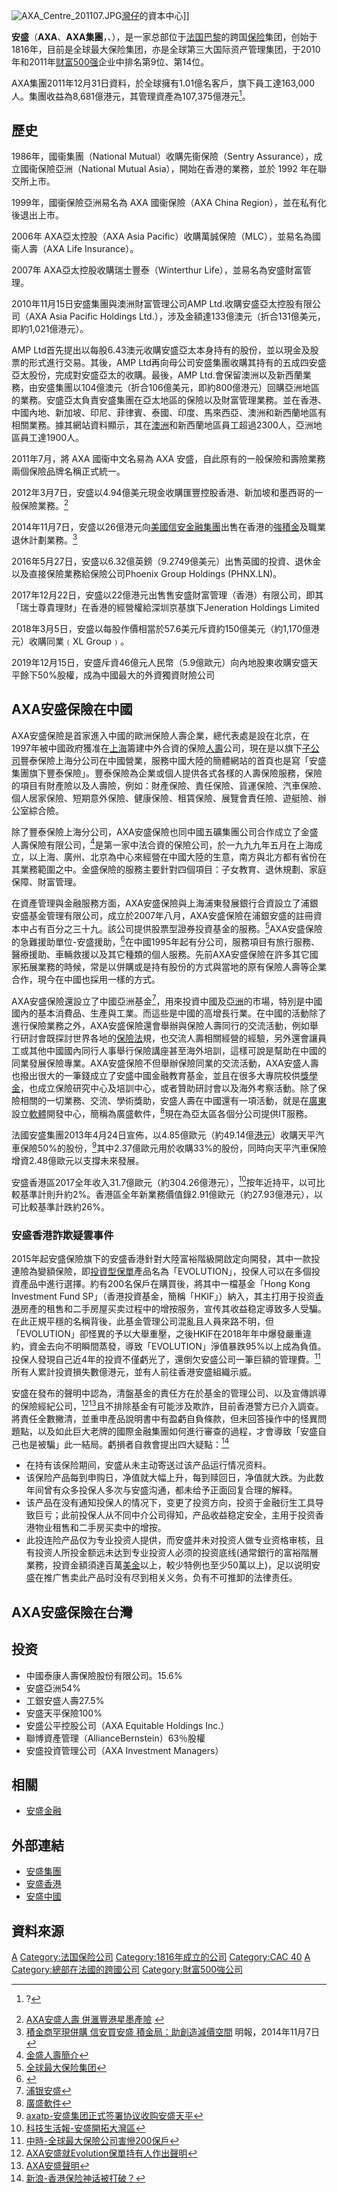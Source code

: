 {{Infobox company
| name    =  安盛<br>AXA S.A.de CV
| logo    =  AXA Logo.svg
| type    =  [[S.A._(corporation)|Société Anonyme]]  
| traded_as       = {{Euronext|CS|FR0000120628|XPAR}}<br>{{otcbb|AXAHY}}
| foundation      =  {{start date and age|1817}}
| founder         =  [[Claude_Bébéar|Claude Bébéar]]
| location        =  {{FRA}}[[巴黎|巴黎]] 25 avenue Matignon, 75008
| area_served     =  全世界
| caption         =  Redefining Insurance, Redefining Standards
| key_people      =  [[Henri_de_Castries|Henri de Castries]] <small>(Chairman and [[chief_executive_officer|CEO]])</small>
| products        =  [[人壽保險|人壽保險]]、[[醫療保險|醫療保險]]、[[產物保險|產物保險]]、 [[Casualty_insurance|Casualty insurance]] 、與 [[投資管理|投資管理]]
| homepage        =  [https://web.archive.org/web/20081007023659/http://www.axa.com/en axa.com]
| industry        =  [[金融服務|金融服務]]
| revenue         =  [[Euro|€]]86.107 billion（2011）<ref name="AR2010">{{cite web |url=http://www.axa.com/en/investor/resultsreports/earnings/ |title=Annual Report 2010 |accessdate=17 April 2011 |publisher=AXA}}</ref> 
| aum             =  €1.113 trillion（2011）<ref name="AR2010" /> 
| assets          =  €731.65 billion（2011）<ref name="AR2010" />
| equity          =  €49.70 billion（2011）<ref name="AR2010" />
| net_income      =  €4.324 billion（2011）<ref name="AR2010" /> 
| num_employees   =  161,000（2015）<ref name="AR2010" /> 
| intl            =  yes
| website         =  http://www.axa.com/en/
}}
[[File:AXA_Centre_201107.JPG|thumb]][[灣仔|灣仔]]的資本中心]]

'''安盛'''（'''AXA'''、'''AXA集團'''，{{Euronext|CS}}、{{otcbb|AXAHY}}），是一家总部位于[[法国|法国]][[巴黎|巴黎]]的跨国[[保险|保险]]集团，创始于1816年，目前是全球最大保险集团，亦是全球第三大国际资产管理集团，于2010年和2011年[[财富500强|财富500强]]企业中排名第9位、第14位。

AXA集團2011年12月31日資料，於全球擁有1.01億名客戶，旗下員工達163,000人。集團收益為8,681億港元，其管理資產為107,375億港元<ref>{{cite web |url=http://www.axa-chinaregion.com/html/AXA_PRO/chi/about/BCC/our_company_landing_chi.html |title=存档副本 |accessdate=2012-06-29 |deadurl=yes |archiveurl=https://web.archive.org/web/20120628060114/http://www.axa-chinaregion.com/html/AXA_PRO/chi/about/BCC/our_company_landing_chi.html |archivedate=2012-06-28 }}?</ref>。
==歷史==
1986年，國衞集團（National Mutual）收購先衞保險（Sentry Assurance），成立國衞保險亞洲（National Mutual Asia），開始在香港的業務，並於 1992 年在聯交所上市。

1999年，國衞保險亞洲易名為 AXA 國衞保險（AXA China Region），並在私有化後退出上市。

2006年 AXA亞太控股（AXA Asia Pacific）收購萬誠保險（MLC），並易名為國衞人壽（AXA Life Insurance）。

2007年 AXA亞太控股收購瑞士豐泰（Winterthur Life），並易名為安盛財富管理。 

2010年11月15日安盛集團與澳洲財富管理公司AMP Ltd.收購安盛亞太控股有限公司（AXA Asia Pacific Holdings Ltd.），涉及金額達133億澳元（折合131億美元，即約1,021億港元）。

AMP Ltd首先提出以每股6.43澳元收購安盛亞太本身持有的股份，並以現金及股票的形式進行交易。其後，AMP Ltd再向母公司安盛集團收購其持有的五成四安盛亞太股份，完成對安盛亞太的收購。最後，AMP Ltd.會保留澳洲以及新西蘭業務，由安盛集團以104億澳元（折合106億美元，即約800億港元）回購亞洲地區的業務。安盛亞太負責安盛集團在亞太地區的保險以及財富管理業務。並在香港、中國內地、新加坡、印尼、菲律賓、泰國、印度、馬來西亞、澳洲和新西蘭地區有相關業務。據其網站資料顯示，其在[[澳洲|澳洲]]和新西蘭地區員工超過2300人，亞洲地區員工達1900人。

2011年7月，將 AXA 國衞中文名易為 AXA 安盛，自此原有的一般保險和壽險業務兩個保險品牌名稱正式統一。 

2012年3月7日，安盛以4.94億美元現金收購匯豐控股香港、新加坡和墨西哥的一般保險業務。<ref>[http://money.udn.com/wealth/storypage.jsp?f_ART_ID=259153 AXA安盛人壽 併滙豐港星墨產險] {{webarchive|url=https://web.archive.org/web/20120318202802/http://money.udn.com/wealth/storypage.jsp?f_ART_ID=259153 |date=2012-03-18 }}</ref>

2014年11月7日，安盛以26億港元向[[美國信安金融集團|美國信安金融集團]]出售在香港的[[強積金|強積金]]及職業退休計劃業務。<ref>[http://www.mpfinance.com/htm/finance/20141108/news/ec_eca1.htm 積金商罕現併購 信安買安盛 積金局：助創造減價空間] 明報，2014年11月7日</ref>

2016年5月27日，安盛以6.32億英鎊（9.2749億美元）出售英國的投資、退休金以及直接保險業務給保險公司Phoenix Group Holdings (PHNX.LN)。

2017年12月22日，安盛以22億港元出售售安盛財富管理（香港）有限公司，即其「瑞士尊貴理財」在香港的經營權給深圳京基旗下Jeneration Holdings Limited

2018年3月5日，安盛以每股作價相當於57.6美元斥資約150億美元（約1,170億港元）收購同業﹙XL Group﹚。

2019年12月15日，安盛斥資46億元人民幣（5.9億歐元）向內地股東收購安盛天平餘下50%股權，成為中國最大的外資獨資財險公司

==AXA安盛保險在中國==
AXA安盛保險是首家進入中國的歐洲保險人壽企業，總代表處是設在北京，在1997年被中國政府獲准在[[上海|上海]]籌建中外合資的保險[[人壽|人壽]]公司，現在是以旗下[[子公司|子公司]]豐泰保險上海分公司在中國營業，服務中國大陸的簡體網站的首頁也是寫「安盛集團旗下豐泰保險」。豐泰保險為企業或個人提供各式各樣的人壽保險服務，保險的項目有財產險以及人壽險，例如：財產保險、責任保險、貨運保險、汽車保險、個人居家保險、短期意外保險、健康保險、租賃保險、展覽會責任險、遊艇險、辦公室綜合險。

除了豐泰保險上海分公司，AXA安盛保險也同中國五礦集團公司合作成立了金盛人壽保險有限公司，<ref>[http://big5.jobcn.com/position/company.xhtml?comId=396764 金盛人壽簡介]</ref>是第一家中法合資的保險公司，於一九九九年五月在上海成立，以上海、廣州、北京為中心來經營在中國大陸的生意，南方與北方都有省份在其業務範圍之中。金盛保險的服務主要針對四個項目：子女教育、退休規劃、家庭保障、財富管理。

在資產管理與金融服務方面，AXA安盛保險與上海浦東發展銀行合資設立了浦銀安盛基金管理有限公司，成立於2007年八月，AXA安盛保險在浦銀安盛的註冊資本中占有百分之三十九。該公司提供股票型證券投資基金的服務。<ref>[https://www.mg21.com/axahy.html 全球最大保险集团]</ref>AXA安盛保險的急難援助單位-安盛援助，<ref>{{Cite web |url=http://www.axa-assistance.com.cn/zh/-4 |title=安盛援助 |access-date=2019-06-18 |archive-url=https://web.archive.org/web/20190618051619/http://www.axa-assistance.com.cn/zh/-4 |archive-date=2019-06-18 |dead-url=yes }}</ref>在中國1995年起有分公司，服務項目有旅行服務、醫療援助、車輛救援以及其它種類的個人服務。先前AXA安盛保險在許多其它國家拓展業務的時候，常是以併購或是持有股份的方式與當地的原有保險人壽等企業合作，現今在中國也採用一樣的方式。

AXA安盛保險還設立了中國亞洲基金<ref>[http://www.py-axa.com/web/aboutus/partner.html 浦银安盛]</ref>，用來投資中國及[[亞洲|亞洲]]的市場，特別是中國國內的基本消費品、生產與工業。而這些是中國的高增長行業。在中國的活動除了進行保險業務之外，AXA安盛保險還會舉辦與保險人壽同行的交流活動，例如舉行研討會既探討世界各地的[[保險法|保險法]]規，也交流人壽相關經營的經驗，另外還會讓員工或其他中國國內同行人事舉行保險講座甚至海外培訓，這樣可說是幫助在中國的同業發展保險專業。AXA安盛保險不但舉辦保險同業的交流活動，AXA安盛人壽也撥出很大的一筆錢成立了安盛中國金融教育基金，並且在很多大專院校供[[獎學金|獎學金]]，也成立保險研究中心及培訓中心，或者贊助研討會以及海外考察活動。除了保險相關的一切業務、交流、學術獎助，安盛人壽在中國還有一項活動，就是在[[廣東|廣東]]設立[[軟體|軟體]]開發中心，簡稱為廣盛軟件，<ref>[http://www.qsan.com/zh-tw 廣盛軟件]</ref>現在為亞太區各個分公司提供IT服務。

法國安盛集團2013年4月24日宣佈，以4.85億歐元（約49.14億[[港元|港元]]）收購天平汽車保險50%的股份，<ref>[https://www.axatp.com/about_us/companynews/news_PR20181127.html axatp-安盛集团正式签署协议收购安盛天平]</ref>其中2.37億歐元用於收購33%的股份，同時向天平汽車保險增資2.48億歐元以支撐未來發展。

安盛香港區2017全年收入31.7億歐元（約304.26億港元），<ref>[http://www.techlife.com.tw/Article/9944 科技生活報-安盛開拓大灣區]</ref>按年近持平，以可比較基準計則升約2%。香港區全年新業務價值錄2.91億歐元（約27.93億港元），以可比較基準計跌約26%。

===安盛香港詐欺疑雲事件===
2015年起安盛保險旗下的安盛香港針對大陸富裕階級開啟定向開發，其中一款投連險為變額保險，即[[投資型保單|投資型保單]]產品名為「EVOLUTION」，投保人可以在多個投資產品中進行選擇。約有200名保戶在購買後，將其中一檔基金「Hong Kong Investment Fund SP」（香港投資基金，簡稱「HKIF」）納入，其主打用于投资[[香港|香港]]房產的租售和二手房屋买卖过程中的增按服务，宣传其收益稳定導致多人受騙。在此正規平穩的名稱背後，此基金管理公司混亂且人員來路不明，但「EVOLUTION」卻怪異的予以大舉重壓，之後HKIF在2018年年中爆發嚴重違約，資金去向不明瞬間蒸發，導致「EVOLUTION」淨值暴跌95%以上成為負值。投保人發現自己近4年的投資不僅虧光了，還倒欠安盛公司一筆巨額的管理費。<ref>[https://www.chinatimes.com/realtimenews/20190618001069-260410?chdtv 中時-全球最大保險公司害慘200保戶]</ref>所有人累計投資損失數億港元，並有人前往香港安盛組織示威。

安盛在發布的聲明中認為，清盤基金的責任方在於基金的管理公司、以及宣傳誤導的保險經紀公司，<ref>[https://today.line.me/hk/pc/article/AXA%E5%AE%89%E7%9B%9B%E5%B0%B1Evolution%E4%BF%9D%E5%96%AE%E6%8C%81%E6%9C%89%E4%BA%BA%E4%BD%9C%E5%87%BA%E7%94%B3%E8%A8%B4%E5%8F%8A%E8%A1%8C%E5%8B%95%E7%99%BC%E8%A1%A8%E8%81%B2%E6%98%8E-yXy63o AXA安盛就Evolution保單持有人作出聲明]</ref><ref>[https://www.axa.com.hk/zh/statement-Jun-2019 AXA安盛聲明]</ref>且不排除基金有可能涉及欺詐，目前香港警方已介入調查。將責任全數撇清，並重申產品說明書中有盈虧自負條款，但未回答操作中的怪異問題點，以及如此巨大老牌的國際金融集團如何進行審查的過程，才會導致「安盛自己也是被騙」此一結局。虧損者自救會提出四大疑點：<ref>[https://finance.sina.com.cn/money/insurance/bxyx/2019-06-17/doc-ihvhiews9392334.shtml 新浪-香港保险神话被打破？]</ref>

*在持有该保险期间，安盛从未主动寄送过该产品运行情况资料。
*该保险产品每到申购日，净值就大幅上升，每到赎回日，净值就大跌。为此数年间曾有众多投保人多次与安盛沟通，都未给予正面回复合理的解释。
*该产品在没有通知投保人的情况下，变更了投资方向，投资于金融衍生工具导致巨亏；此前投保人从不同中介公司得知，产品收益稳定安全，主用于投资香港物业租售和二手房买卖中的增按。
*此投连险产品仅为专业投资人提供，而安盛并未对投资人做专业资格审核，且有投资人所投金额远未达到专业投资人必须的投资底线(通常銀行的富裕階層業務，投資金額須達百萬[[美金|美金]]以上，較少特例也至少50萬以上)，足以说明安盛在推广售卖此产品时没有尽到相关义务，负有不可推卸的法律责任。

==AXA安盛保險在台灣==

==投资==
*中國泰康人壽保險股份有限公司。15.6%
*安盛亞洲54%
*工銀安盛人壽27.5%
*安盛天平保險100%
*安盛公平控股公司（AXA Equitable Holdings Inc.）
*聯博資產管理（AllianceBernstein）63％股權
*安盛投資管理公司（AXA Investment Managers）

==相關==
*[[安盛金融|安盛金融]]

==外部連結==
*[http://www.axa.com 安盛集團]
*[http://www.axa.com.hk/ 安盛香港]
*[https://web.archive.org/web/20120506044650/http://www.axa-ins.com.cn/cn 安盛中國]

==資料來源== 
{{reflist}}

{{CAC40指數成份公司}}
{{主要保险公司}}
{{Authority control}}
[[Category:法國金融公司|A]]
[[Category:法国保险公司|Category:法国保险公司]]
[[Category:1816年成立的公司|Category:1816年成立的公司]]
[[Category:CAC_40|Category:CAC 40]]
[[Category:總部在巴黎的跨國公司|A]]
[[Category:總部在法國的跨國公司|Category:總部在法國的跨國公司]]
[[Category:財富500強公司|Category:財富500強公司]]